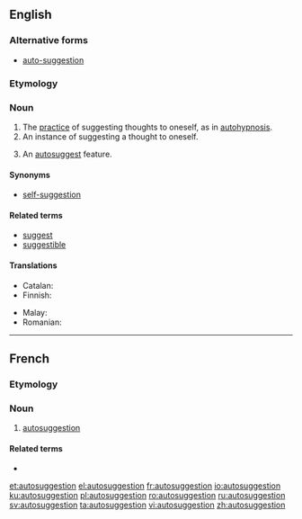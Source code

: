 {{also|auto-suggestion}}
==English==
{{wikipedia}}

===Alternative forms===
* [[auto-suggestion]]

===Etymology===
{{prefix|auto|suggestion|lang=en}}

===Noun===
{{en-noun|~}}

# The [[practice]] of suggesting thoughts to oneself, as in [[autohypnosis]].
# An instance of suggesting a thought to oneself.
# {{lb|en|computing|uncountable}} An [[autosuggest]] feature.

====Synonyms====
* [[self-suggestion]]

====Related terms====
* [[suggest]]
* [[suggestible]]

====Translations====
{{trans-top|suggesting thoughts to oneself}}
* Catalan: {{t|ca|autosuggestió|f}}
* Finnish: {{t|fi|itsesuggestio}}
{{trans-mid}}
* Malay: {{t|ms|saranan kendiri}}
* Romanian: {{t+|ro|autosugestie|f}}
{{trans-bottom}}

----

==French==

===Etymology===
{{prefix|auto|suggestion|lang=fr}}

===Noun===
{{fr-noun|f}}

# [[#English|autosuggestion]]

====Related terms====
* {{l|fr|autosuggestionner}}

[[et:autosuggestion]]
[[el:autosuggestion]]
[[fr:autosuggestion]]
[[io:autosuggestion]]
[[ku:autosuggestion]]
[[pl:autosuggestion]]
[[ro:autosuggestion]]
[[ru:autosuggestion]]
[[sv:autosuggestion]]
[[ta:autosuggestion]]
[[vi:autosuggestion]]
[[zh:autosuggestion]]